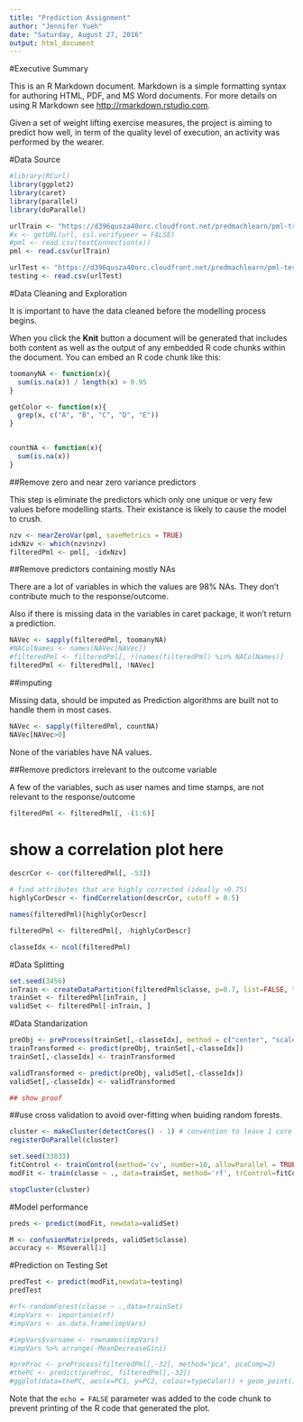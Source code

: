 ```yaml
---
title: "Prediction Assignment"
author: "Jennifer Yueh"
date: "Saturday, August 27, 2016"
output: html_document
---
```


#Executive Summary

This is an R Markdown document. Markdown is a simple formatting syntax for authoring HTML, PDF, and MS Word documents. For more details on using R Markdown see <http://rmarkdown.rstudio.com>.

Given a set of weight lifting exercise measures, the project is aiming to predict how well, in term of the quality level of execution, an activity was performed by the wearer. 

#Data Source


```r
#library(RCurl)
library(ggplot2)
library(caret)
library(parallel)
library(doParallel)
```


```r
urlTrain <- "https://d396qusza40orc.cloudfront.net/predmachlearn/pml-training.csv"
#x <- getURL(url, ssl.verifypeer = FALSE)
#pml <- read.csv(textConnection(x))
pml <- read.csv(urlTrain)

urlTest <- "https://d396qusza40orc.cloudfront.net/predmachlearn/pml-testing.csv"
testing <- read.csv(urlTest)
```


#Data Cleaning and Exploration

It is important to have the data cleaned before the modelling process begins.


When you click the **Knit** button a document will be generated that includes both content as well as the output of any embedded R code chunks within the document. You can embed an R code chunk like this:

```r
toomanyNA <- function(x){
  sum(is.na(x)) / length(x) > 0.95
}

getColor <- function(x){
  grep(x, c("A", "B", "C", "D", "E"))
}


countNA <- function(x){
  sum(is.na(x))
}
```

##Remove zero and near zero variance predictors

This step is eliminate the predictors which only one unique or very few values before modelling starts. Their existance is likely to cause the model to crush. 

```r
nzv <- nearZeroVar(pml, saveMetrics = TRUE)
idxNzv <- which(nzv$nzv)
filteredPml <- pml[, -idxNzv]
```


##Remove predictors containing mostly NAs

There are a lot of variables in which the values are 98% NAs. They don't contribute much to the response/outcome.

Also if there is missing data in the variables in caret package, it won't return a prediction.

```r
NAVec <- sapply(filteredPml, toomanyNA)
#NAColNames <- names(NAVec[NAVec])
#filteredPml <- filteredPml[, !(names(filteredPml) %in% NAColNames)]
filteredPml <- filteredPml[, !NAVec]
```


##imputing

Missing data, should be imputed as Prediction algorithms are built not to handle them in most cases.

```r
NAVec <- sapply(filteredPml, countNA)
NAVec[NAVec>0]
```
None of the variables have NA values.


##Remove predictors irrelevant to the outcome variable

A few of the variables, such as user names and time stamps, are not relevant to the response/outcome


```r
filteredPml <- filteredPml[, -(1:6)]
```


# show a correlation plot here

```r
descrCor <- cor(filteredPml[, -53])

# find attributes that are highly corrected (ideally >0.75)
highlyCorDescr <- findCorrelation(descrCor, cutoff = 0.5)

names(filteredPml)[highlyCorDescr]

filteredPml <- filteredPml[, -highlyCorDescr]

classeIdx <- ncol(filteredPml)
```



#Data Splitting

```r
set.seed(3456)
inTrain <- createDataPartition(filteredPml$classe, p=0.7, list=FALSE, times=1)
trainSet <- filteredPml[inTrain, ]
validSet <- filteredPml[-inTrain, ]
```



#Data Standarization

```r
preObj <- preProcess(trainSet[,-classeIdx], method = c("center", "scale"))
trainTransformed <- predict(preObj, trainSet[,-classeIdx])
trainSet[,-classeIdx] <- trainTransformed

validTransformed <- predict(preObj, validSet[,-classeIdx])
validSet[,-classeIdx] <- validTransformed

## show proof
```


##use cross validation to avoid over-fitting when buiding random forests.

```r
cluster <- makeCluster(detectCores() - 1) # convention to leave 1 core for OS
registerDoParallel(cluster)

set.seed(33833)
fitControl <- trainControl(method='cv', number=10, allowParallel = TRUE)
modFit <- train(classe ~ ., data=trainSet, method='rf', trControl=fitControl)

stopCluster(cluster)
```


#Model performance

```r
preds <- predict(modFit, newdata=validSet)

M <- confusionMatrix(preds, validSet$classe)
accuracy <- M$overall[1]
```


#Prediction on Testing Set

```r
predTest <- predict(modFit,newdata=testing)
predTest
```

```r
#rf<-randomForest(classe ~ .,data=trainSet)
#impVars <- importance(rf)
#impVars <- as.data.frame(impVars)

#impVars$varname <- rownames(impVars)
#impVars %>% arrange(-MeanDecreaseGini)

```


```r
#preProc <- preProcess(filteredPml[,-32], method="pca", pcaComp=2)
#thePC <- predict(preProc, filteredPml[,-32])
#ggplot(data=thePC, aes(x=PC1, y=PC2, colour=typeColor)) + geom_point()
```


Note that the `echo = FALSE` parameter was added to the code chunk to prevent printing of the R code that generated the plot.
